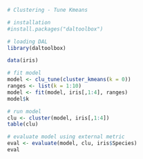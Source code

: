 
```r
# Clustering - Tune Kmeans

# installation 
#install.packages("daltoolbox")

# loading DAL
library(daltoolbox)  
```

```r
data(iris)
```

```r
# fit model
model <- clu_tune(cluster_kmeans(k = 0))
ranges <- list(k = 1:10)
model <- fit(model, iris[,1:4], ranges)
model$k
```

```r
# run model
clu <- cluster(model, iris[,1:4])
table(clu)
```

```r
# evaluate model using external metric
eval <- evaluate(model, clu, iris$Species)
eval
```


